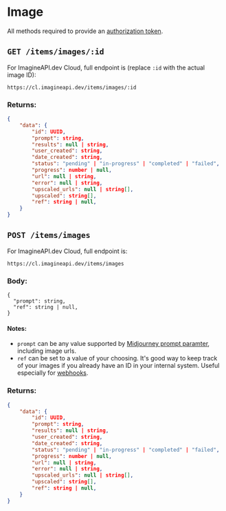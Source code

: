 # Image

All methods required to provide an [authorization token](/API/authentication).

## `GET /items/images/:id`

For ImagineAPI.dev Cloud, full endpoint is (replace `:id` with the actual image ID):

```text copy
https://cl.imagineapi.dev/items/images/:id
```

### Returns:

```json
{
    "data": {
        "id": UUID,
        "prompt": string,
        "results": null | string,
        "user_created": string,
        "date_created": string,
        "status": "pending" | "in-progress" | "completed" | "failed",
        "progress": number | null,
        "url": null | string,
        "error": null | string,
        "upscaled_urls": null | string[],
        "upscaled": string[],
        "ref": string | null,
    }
}
```

## `POST /items/images`

For ImagineAPI.dev Cloud, full endpoint is:

```text copy
https://cl.imagineapi.dev/items/images
```


### Body:

```
{
  "prompt": string,
  "ref": string | null,
}
```

#### Notes:
- `prompt` can be any value supported by [Midjourney prompt paramter](https://docs.midjourney.com/docs/prompts), including image urls.
- `ref` can be set to a value of your choosing. It's good way to keep track of your images if you already have an ID in your internal system. Useful especially for [webhooks](./webhooks).

### Returns:

```json
{
    "data": {
        "id": UUID,
        "prompt": string,
        "results": null | string,
        "user_created": string,
        "date_created": string,
        "status": "pending" | "in-progress" | "completed" | "failed",
        "progress": number | null,
        "url": null | string,
        "error": null | string,
        "upscaled_urls": null | string[],
        "upscaled": string[],
        "ref": string | null,
    }
}
```
